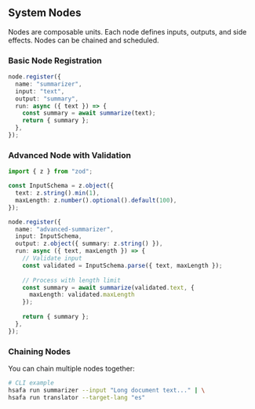 ## System Nodes

Nodes are composable units. Each node defines inputs, outputs, and side effects. Nodes can be chained and scheduled.

### Basic Node Registration

```typescript
node.register({
  name: "summarizer",
  input: "text",
  output: "summary",
  run: async ({ text }) => {
    const summary = await summarize(text);
    return { summary };
  },
});
```

### Advanced Node with Validation

```typescript
import { z } from "zod";

const InputSchema = z.object({
  text: z.string().min(1),
  maxLength: z.number().optional().default(100),
});

node.register({
  name: "advanced-summarizer",
  input: InputSchema,
  output: z.object({ summary: z.string() }),
  run: async ({ text, maxLength }) => {
    // Validate input
    const validated = InputSchema.parse({ text, maxLength });
    
    // Process with length limit
    const summary = await summarize(validated.text, {
      maxLength: validated.maxLength
    });
    
    return { summary };
  },
});
```

### Chaining Nodes

You can chain multiple nodes together:

```bash
# CLI example
hsafa run summarizer --input "Long document text..." | \
hsafa run translator --target-lang "es"
```
